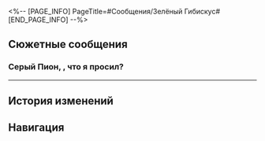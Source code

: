 <%-- [PAGE_INFO]
PageTitle=#Сообщения/Зелёный Гибискус#
[END_PAGE_INFO] --%>
{{Сообщение Инфобокс
|id          = 61
|Изображение = НИП Зелёный Гибискус Иконка.png
|Тип         = НИП
|Отправитель = Зелёный Гибискус
|ПодписьСоо  = 
|Фракция     = Лофу Сяньчжоу
}}

==Сюжетные сообщения==
===Серый Пион, {{MC|ж=достала|м=достал}}, что я просил?===
{{Сообщения
|условие_получения = 
|текст =
:'''Зелёный Гибискус:''' Серый Пион, {{MC|ж=достала|м=достал}}, что я просил?
:{Выбор} Да.
:'''(Первопроходец):''' Да. Где встречаемся?
:'''Зелёный Гибискус:''' Тихо. За нами могут следить.
:'''Зелёный Гибискус:''' Встречаемся там же, где переписывали манускрипт.
:'''Зелёный Гибискус:''' Лидер хочет увидеть тебя как можно скорее.
:'''Зелёный Гибискус:''' Не отвечай.
}}
----

==История изменений==
{{История изменений|3.5}}

==Навигация==
{{Сообщения Навбокс}}